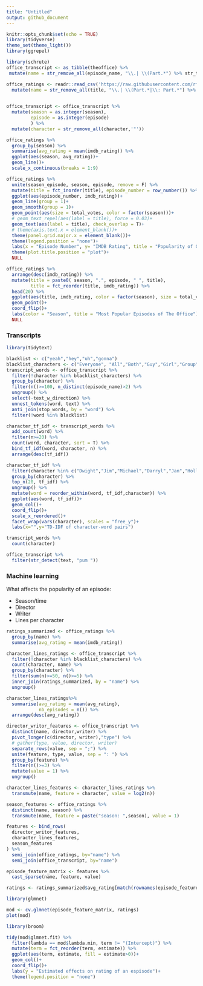 ```yaml
---
title: "Untitled"
output: github_document
---
```


```r
knitr::opts_chunk$set(echo = TRUE)
library(tidyverse)
theme_set(theme_light())
library(ggrepel)
```

```r
library(schrute)
office_transcript <- as_tibble(theoffice) %>% 
 mutate(name = str_remove_all(episode_name, "\\.| \\(Part.*") %>% str_to_lower) 

office_ratings <- readr::read_csv('https://raw.githubusercontent.com/rfordatascience/tidytuesday/master/data/2020/2020-03-17/office_ratings.csv') %>% 
  mutate(name = str_remove_all(title, "\\.| \\(Part.*|\\: Part.*") %>% str_to_lower) 
  

office_transcript <- office_transcript %>% 
  mutate(season = as.integer(season),
         episode = as.integer(episode)
         ) %>% 
  mutate(character = str_remove_all(character,'"'))


```

```r
office_ratings %>%  
  group_by(season) %>% 
  summarise(avg_rating = mean(imdb_rating)) %>% 
  ggplot(aes(season, avg_rating))+
  geom_line()+
  scale_x_continuous(breaks = 1:9)

office_ratings %>% 
  unite(season_episode, season, episode, remove = F) %>% 
  mutate(title = fct_inorder(title), episode_number = row_number()) %>% 
  ggplot(aes(episode_number, imdb_rating))+
  geom_line(group = 1)+
  geom_smooth(group = 1)+
  geom_point(aes(size = total_votes, color = factor(season)))+
  # geom_text_repel(aes(label = title), force = 0.03)+
  geom_text(aes(label = title), check_overlap = T)+
  # theme(axis.text.x = element_blank())+
  theme(panel.grid.major.x = element_blank())+
  theme(legend.position = "none")+
  labs(x = "Episode Number", y= "IMDB Rating", title = "Popularity of Office Espidode Over Time", subtitle = "Color represent season, size represent # of ratings")+
  theme(plot.title.position = "plot")+
  NULL
```
```r
office_ratings %>% 
  arrange(desc(imdb_rating)) %>% 
  mutate(title = paste0( season, ".", episode, " ", title),
         title = fct_reorder(title, imdb_rating)) %>% 
  head(20) %>% 
  ggplot(aes(title, imdb_rating, color = factor(season), size = total_votes))+
  geom_point()+
  coord_flip()+
  labs(color = "Season", title = "Most Popular Episodes of The Office")+
  NULL
```

### Transcripts

```r
library(tidytext)
```

```r
blacklist <- c("yeah","hey","uh","gonna")
blacklist_characters <- c("Everyone", "All","Both","Guy","Girl","Group")
transcript_words <- office_transcript %>%
  filter(!character %in% blacklist_characters) %>% 
  group_by(character) %>% 
  filter(n()>=100, n_distinct(episode_name)>2) %>% 
  ungroup() %>% 
  select(-text_w_direction) %>% 
  unnest_tokens(word, text) %>% 
  anti_join(stop_words, by = "word") %>% 
  filter(!word %in% blacklist) 

character_tf_idf <- transcript_words %>% 
  add_count(word) %>% 
  filter(n>=20) %>% 
  count(word, character, sort = T) %>% 
  bind_tf_idf(word, character, n) %>% 
  arrange(desc(tf_idf))
```

```r
character_tf_idf %>% 
  filter(character %in% c("Dwight","Jim","Michael","Darryl","Jan","Holly","David Wallace")) %>% 
  group_by(character) %>% 
  top_n(20, tf_idf) %>% 
  ungroup() %>% 
  mutate(word = reorder_within(word, tf_idf,character)) %>% 
  ggplot(aes(word, tf_idf))+
  geom_col()+
  coord_flip()+
  scale_x_reordered()+
  facet_wrap(vars(character), scales = "free_y")+
  labs(x="",y="TD-IDF of character-word pairs")
```

```r
transcript_words %>% 
  count(character)
```

```r
office_transcript %>% 
  filter(str_detect(text, "pum "))
```

### Machine learning

What affects the popularity of an episode:

* Season/time
* Director
* Writer
* Lines per character

```r
ratings_summarized <- office_ratings %>% 
  group_by(name) %>% 
  summarise(avg_rating = mean(imdb_rating)) 

character_lines_ratings <- office_transcript %>% 
  filter(!character %in% blacklist_characters) %>% 
  count(character, name) %>% 
  group_by(character) %>% 
  filter(sum(n)>=50, n()>=5) %>% 
  inner_join(ratings_summarized, by = "name") %>% 
  ungroup()

character_lines_ratings%>% 
  summarise(avg_rating = mean(avg_rating),
            nb_episodes = n()) %>% 
  arrange(desc(avg_rating))
```
 
```r
director_writor_features <- office_transcript %>% 
  distinct(name, director,writer) %>% 
  pivot_longer(c(director, writer),"type") %>% 
  # gather(type, value, director, writer)
  separate_rows(value, sep = ";") %>% 
  unite(feature, type, value, sep = ": ") %>% 
  group_by(feature) %>% 
  filter(n()>=3) %>% 
  mutate(value = 1) %>% 
  ungroup()
```
```r
character_lines_features <- character_lines_ratings %>% 
  transmute(name, feature = character, value = log2(n)) 
```
```r
season_features <- office_ratings %>% 
  distinct(name, season) %>% 
  transmute(name, feature = paste("season: ",season), value = 1)
```

```r
features <- bind_rows(
  director_writor_features, 
  character_lines_features,
  season_features
) %>% 
  semi_join(office_ratings, by="name") %>% 
  semi_join(office_transcript, by="name")
```

```r
episode_feature_matrix <- features %>% 
  cast_sparse(name, feature, value) 

ratings <- ratings_summarized$avg_rating[match(rownames(episode_feature_matrix), ratings_summarized$name)]
```

```r
library(glmnet)
```

```r
mod <- cv.glmnet(episode_feature_matrix, ratings)
plot(mod)
```

```r
library(broom)
```
```r
tidy(mod$glmnet.fit) %>% 
  filter(lambda == mod$lambda.min, term != "(Intercept)") %>% 
  mutate(term = fct_reorder(term, estimate)) %>% 
  ggplot(aes(term, estimate, fill = estimate>0))+
  geom_col()+
  coord_flip()+
  labs(y = "Estimated effects on rating of an espisode")+
  theme(legend.position = "none")
```

